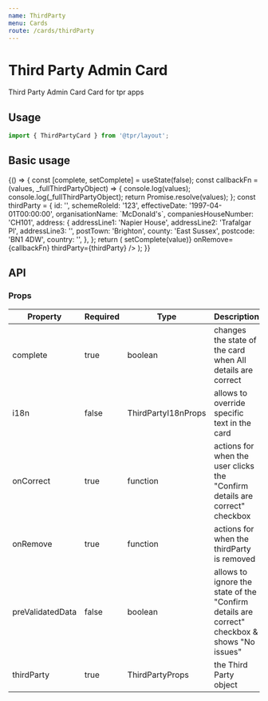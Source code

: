 ```yaml
---
name: ThirdParty
menu: Cards
route: /cards/thirdParty
---
```



# Third Party Admin Card

Third Party Admin Card Card for tpr apps

## Usage

```js
import { ThirdPartyCard } from '@tpr/layout';
```

## Basic usage

<Playground>
	{() => {
		const [complete, setComplete] = useState(false);
		const callbackFn = (values, _fullThirdPartyObject) => {
			console.log(values);
			console.log(_fullThirdPartyObject);
			return Promise.resolve(values);
		};
		const thirdParty = {
			id: '',
			schemeRoleId: '123',
			effectiveDate: '1997-04-01T00:00:00',
			organisationName: `McDonald's`,
			companiesHouseNumber: 'CH101',
			address: {
				addressLine1: 'Napier House',
				addressLine2: 'Trafalgar Pl',
				addressLine3: '',
				postTown: 'Brighton',
				county: 'East Sussex',
				postcode: 'BN1 4DW',
				country: '',
			},
		};
		return (
			<ThirdPartyCard
				complete={complete}
				onCorrect={(value) => setComplete(value)}
				onRemove={callbackFn}
				thirdParty={thirdParty}
			/>
		);
	}}
</Playground>

## API

### Props

| Property         | Required | Type                | Description                                                                                  |
| ---------------- | -------- | ------------------- | -------------------------------------------------------------------------------------------- |
| complete         | true     | boolean             | changes the state of the card when All details are correct                                   |
| i18n             | false    | ThirdPartyI18nProps | allows to override specific text in the card                                                 |
| onCorrect        | true     | function            | actions for when the user clicks the "Confirm details are correct" checkbox                  |
| onRemove         | true     | function            | actions for when the thirdParty is removed                                                   |
| preValidatedData | false    | boolean             | allows to ignore the state of the "Confirm details are correct" checkbox & shows "No issues" |
| thirdParty       | true     | ThirdPartyProps     | the Third Party object                                                                       |
